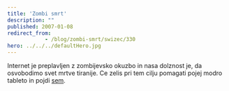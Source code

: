 ```yaml
---
title: 'Zombi smrt'
description: ""
published: 2007-01-08
redirect_from: 
            - /blog/zombi-smrt/swizec/330
hero: ../../../defaultHero.jpg
---
```

Internet je preplavljen z zombijevsko okuzbo in nasa dolznost je, da osvobodimo svet mrtve tiranije. Ce zelis pri tem cilju pomagati pojej modro tableto in pojdi [sem](http://www.crazymonkeygames.com/PlayBoxheadRooms.php).
